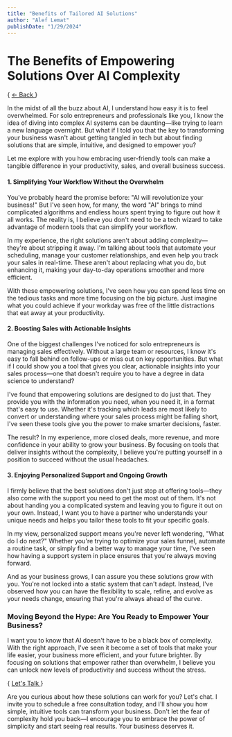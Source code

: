 ```yaml
---
title: "Benefits of Tailored AI Solutions"
author: "Alef Lemat"
publishDate: "1/29/2024"
---
```



# **The Benefits of Empowering Solutions Over AI Complexity**

{ <a href="/blogs"> ← Back </a> }


In the midst of all the buzz about AI, I understand how easy it is to feel overwhelmed. For solo entrepreneurs and professionals like you, I know the idea of diving into complex AI systems can be daunting—like trying to learn a new language overnight. But what if I told you that the key to transforming your business wasn't about getting tangled in tech but about finding solutions that are simple, intuitive, and designed to empower you?

Let me explore with you how embracing user-friendly tools can make a tangible difference in your productivity, sales, and overall business success.

#### **1. Simplifying Your Workflow Without the Overwhelm**

You've probably heard the promise before: "AI will revolutionize your business!" But I've seen how, for many, the word "AI" brings to mind complicated algorithms and endless hours spent trying to figure out how it all works. The reality is, I believe you don't need to be a tech wizard to take advantage of modern tools that can simplify your workflow.

In my experience, the right solutions aren't about adding complexity—they're about stripping it away. I'm talking about tools that automate your scheduling, manage your customer relationships, and even help you track your sales in real-time. These aren't about replacing what you do, but enhancing it, making your day-to-day operations smoother and more efficient.

With these empowering solutions, I've seen how you can spend less time on the tedious tasks and more time focusing on the big picture. Just imagine what you could achieve if your workday was free of the little distractions that eat away at your productivity.

#### **2. Boosting Sales with Actionable Insights**

One of the biggest challenges I've noticed for solo entrepreneurs is managing sales effectively. Without a large team or resources, I know it's easy to fall behind on follow-ups or miss out on key opportunities. But what if I could show you a tool that gives you clear, actionable insights into your sales process—one that doesn't require you to have a degree in data science to understand?

I've found that empowering solutions are designed to do just that. They provide you with the information you need, when you need it, in a format that's easy to use. Whether it's tracking which leads are most likely to convert or understanding where your sales process might be falling short, I've seen these tools give you the power to make smarter decisions, faster.

The result? In my experience, more closed deals, more revenue, and more confidence in your ability to grow your business. By focusing on tools that deliver insights without the complexity, I believe you're putting yourself in a position to succeed without the usual headaches.

#### **3. Enjoying Personalized Support and Ongoing Growth**

I firmly believe that the best solutions don't just stop at offering tools—they also come with the support you need to get the most out of them. It's not about handing you a complicated system and leaving you to figure it out on your own. Instead, I want you to have a partner who understands your unique needs and helps you tailor these tools to fit your specific goals.

In my view, personalized support means you're never left wondering, "What do I do next?" Whether you're trying to optimize your sales funnel, automate a routine task, or simply find a better way to manage your time, I've seen how having a support system in place ensures that you're always moving forward.

And as your business grows, I can assure you these solutions grow with you. You're not locked into a static system that can't adapt. Instead, I've observed how you can have the flexibility to scale, refine, and evolve as your needs change, ensuring that you're always ahead of the curve.

### **Moving Beyond the Hype: Are You Ready to Empower Your Business?**

I want you to know that AI doesn't have to be a black box of complexity. With the right approach, I've seen it become a set of tools that make your life easier, your business more efficient, and your future brighter. By focusing on solutions that empower rather than overwhelm, I believe you can unlock new levels of productivity and success without the stress.

{ <a href="	https://wa.me/14493123765"> Let's Talk </a> }

Are you curious about how these solutions can work for you? Let's chat. I invite you to schedule a free consultation today, and I'll show you how simple, intuitive tools can transform your business. Don't let the fear of complexity hold you back—I encourage you to embrace the power of simplicity and start seeing real results. Your business deserves it.
